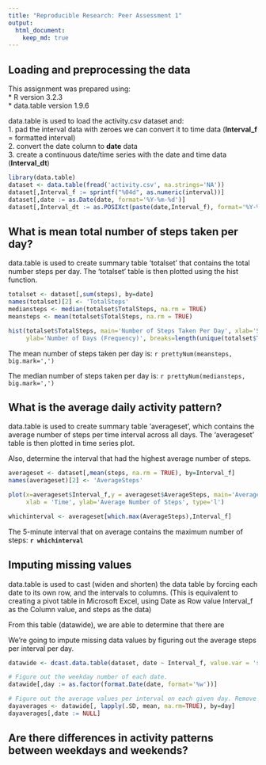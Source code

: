 ```yaml
---
title: "Reproducible Research: Peer Assessment 1"
output: 
  html_document:
    keep_md: true
---
```


## Loading and preprocessing the data
This assignment was prepared using:  
* R version 3.2.3  
* data.table version 1.9.6

data.table is used to load the activity.csv dataset and:  
1. pad the interval data with zeroes we can convert it to time data (**Interval_f** = formatted interval)  
2. convert the date column to **date** data  
3. create a continuous date/time series with the date and time data (**Interval_dt**)  


```r
library(data.table)
dataset <- data.table(fread('activity.csv', na.strings='NA'))
dataset[,Interval_f := sprintf("%04d", as.numeric(interval))]
dataset[,date := as.Date(date, format='%Y-%m-%d')] 
dataset[,Interval_dt := as.POSIXct(paste(date,Interval_f), format='%Y-%m-%d %H%M')]  
```

## What is mean total number of steps taken per day?

data.table is used to create summary table 'totalset' that contains the total number steps per day. The 'totalset' table is then plotted using the hist function.

```r
totalset <- dataset[,sum(steps), by=date]
names(totalset)[2] <- 'TotalSteps'
mediansteps <- median(totalset$TotalSteps, na.rm = TRUE)
meansteps <- mean(totalset$TotalSteps, na.rm = TRUE)

hist(totalset$TotalSteps, main='Number of Steps Taken Per Day', xlab='Steps Taken Per Day',
     ylab='Number of Days (Frequency)', breaks=length(unique(totalset$TotalSteps)))  
```

The mean number of steps taken per day is: `r prettyNum(meansteps, big.mark=',')`

The median number of steps taken per day is: `r prettyNum(mediansteps, big.mark=',')`

## What is the average daily activity pattern?

data.table is used to create summary table 'averageset', which contains the average number of steps per time interval across all days. The 'averageset' table is then plotted in time series plot.

Also, determine the interval that had the highest average number of steps.
```r
averageset <- dataset[,mean(steps, na.rm = TRUE), by=Interval_f]
names(averageset)[2] <- 'AverageSteps'

plot(x=averageset$Interval_f,y = averageset$AverageSteps, main='Average Daily Pattern',
     xlab = 'Time', ylab='Average Number of Steps', type='l')

whichinterval <- averageset[which.max(AverageSteps),Interval_f]
```

The 5-minute interval that on average contains the maximum number of steps: **`r whichinterval`**

## Imputing missing values

data.table is used to cast (widen and shorten) the data table by forcing each date to its own row, and the intervals to columns. (This is equivalent to creating a pivot table in Microsoft Excel, using Date as Row value Interval_f as the Column value, and steps as the data)

From this table (datawide), we are able to determine that there are 

We're going to impute missing data values by figuring out the average steps per interval per day. 

```r
datawide <- dcast.data.table(dataset, date ~ Interval_f, value.var = 'steps')

# Figure out the weekday number of each date.
datawide[,day := as.factor(format.Date(date, format='%w'))]

# Figure out the average values per interval on each given day. Remove the date column from this table because it's not an averaged value. We're going to use this data to replace missing values based on weekday value.
dayaverages <- datawide[, lapply(.SD, mean, na.rm=TRUE), by=day]
dayaverages[,date := NULL]

```

## Are there differences in activity patterns between weekdays and weekends?
